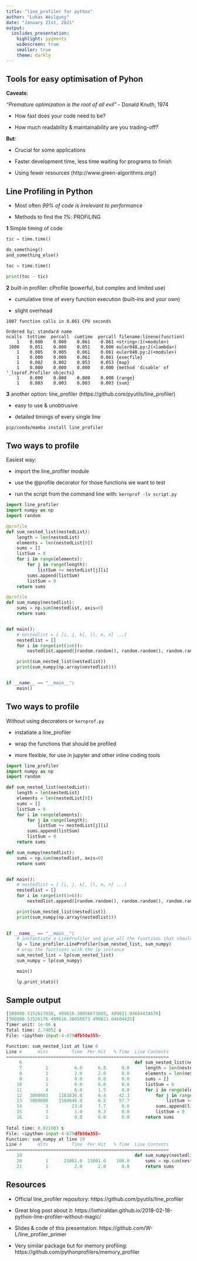 ```yaml
---
title: "line_profiler for python"
author: "Lukas Weilguny"
date: "January 21st, 2021"
output:
  ioslides_presentation:
    highlight: pygments
    widescreen: true
    smaller: true
    theme: darkly
---
```


<style>
slides > slide {
  overflow-x: auto !important;
  overflow-y: auto !important;
}
</style>



## Tools for easy optimisation of Pyhon {.build}


**Caveats**:

_"Premature optimization is the root of all evil"_ - Donald Knuth, 1974

- How fast does your code need to be?

- How much readability & maintainability are you trading-off?

**But**:

- Crucial for some applications

- Faster development time, less time waiting for programs to finish

- Using fewer resources (http://www.green-algorithms.org/)


## Line Profiling in Python {.build}

- Most often *99% of code is irrelevant to performance* 

- Methods to find the _1%_: PROFILING


**1** Simple timing of code

```python
tic = time.time()

do_something()
and_something_else()

toc = time.time()

print(toc - tic)
```


**2** built-in profiler: cProfile (powerful, but complex and limited use)

- cumulative time of every function execution (built-ins and your own)
	
- slight overhead
	

```
1007 function calls in 0.061 CPU seconds

Ordered by: standard name
ncalls  tottime  percall  cumtime  percall filename:lineno(function)
    1    0.000    0.000    0.061    0.061 <string>:1(<module>)
 1000    0.051    0.000    0.051    0.000 euler048.py:2(<lambda>)
    1    0.005    0.005    0.061    0.061 euler048.py:2(<module>)
    1    0.000    0.000    0.061    0.061 {execfile}
    1    0.002    0.002    0.053    0.053 {map}
    1    0.000    0.000    0.000    0.000 {method 'disable' of '_lsprof.Profiler objects}
    1    0.000    0.000    0.000    0.000 {range}
    1    0.003    0.003    0.003    0.003 {sum}

```


**3** another option: line\_profiler (https://github.com/pyutils/line_profiler)

- easy to use & unobtrusive
	
- detailed timings of every single line
	

```bash
pip/conda/mamba install line_profiler
```

## Two ways to profile {.build}

Easiest way:

- import the line_profiler module

- use the @profile decorator for those functions we want to test

- run the script from the command line with: `kernprof -lv script.py`


```python

import line_profiler
import numpy as np
import random

@profile
def sum_nested_list(nestedList):
    length = len(nestedList)
    elements = len(nestedList[0])
    sums = []
    listSum = 0
    for i in range(elements):
        for j in range(length):
            listSum += nestedList[j][i]
        sums.append(listSum)
        listSum = 0
    return sums

@profile
def sum_numpy(nestedlist):
    sums = np.sum(nestedlist, axis=0)
    return sums


def main():
    # nestedlist = [ [i, j, k], [l, m, n] ...]
    nestedlist = []
    for i in range(int(1e6)):
        nestedlist.append([random.random(), random.random(), random.random()])

    print(sum_nested_list(nestedlist))
    print(sum_numpy(np.array(nestedlist)))


if __name__ == "__main__":
    main()
```


## Two ways to profile {.build}

Without using decorators or `kernprof.py`

- instatiate a line_profiler

- wrap the functions that should be profiled

- more flexible, for use in jupyter and other inline coding tools


```python
import line_profiler
import numpy as np
import random

def sum_nested_list(nestedList):
    length = len(nestedList)
    elements = len(nestedList[0])
    sums = []
    listSum = 0
    for i in range(elements):
        for j in range(length):
            listSum += nestedList[j][i]
        sums.append(listSum)
        listSum = 0
    return sums

def sum_numpy(nestedlist):
    sums = np.sum(nestedlist, axis=0)
    return sums


def main():
    # nestedlist = [ [i, j, k], [l, m, n] ...]
    nestedlist = []
    for i in range(int(1e6)):
        nestedlist.append([random.random(), random.random(), random.random()])

    print(sum_nested_list(nestedlist))
    print(sum_numpy(np.array(nestedlist)))

  
if __name__ == "__main__":
    # instantiate a LineProfiler and give all the functions that should be profiled
    lp = line_profiler.LineProfiler(sum_nested_list, sum_numpy)
    # wrap the functions with the lp instance
    sum_nested_list = lp(sum_nested_list)
    sum_numpy = lp(sum_numpy)

    main()

    lp.print_stats()
```



## Sample output


```python
[500080.5152617638, 499616.38056673005, 499821.04604434676]
[500080.51526176 499616.38056673 499821.04604435]
Timer unit: 1e-06 s
Total time: 2.74852 s
File: <ipython-input-4-879dfb58e355>

Function: sum_nested_list at line 6
Line #      Hits         Time  Per Hit   % Time  Line Contents
==============================================================
     6                                           def sum_nested_list(nestedList):
     7         1          6.0      6.0      0.0      length = len(nestedList)
     8         1          2.0      2.0      0.0      elements = len(nestedList[0])
     9         1          0.0      0.0      0.0      sums = []
    10         1          0.0      0.0      0.0      listSum = 0
    11         4          6.0      1.5      0.0      for i in range(elements):
    12   3000003    1163836.0      0.4     42.3          for j in range(length):
    13   3000000    1584646.0      0.5     57.7              listSum += nestedList[j][i]
    14         3         23.0      7.7      0.0          sums.append(listSum)
    15         3          1.0      0.3      0.0          listSum = 0
    16         1          0.0      0.0      0.0      return sums
    
Total time: 0.021003 s
File: <ipython-input-4-879dfb58e355>
Function: sum_numpy at line 19
Line #      Hits         Time  Per Hit   % Time  Line Contents
==============================================================
    19                                           def sum_numpy(nestedlist):
    20         1      21001.0  21001.0    100.0      sums = np.sum(nestedlist, axis=0)
    21         1          2.0      2.0      0.0      return sums

```


## Resources


- Official line_profiler repository: https://github.com/pyutils/line_profiler

- Great blog post about it: https://lothiraldan.github.io/2018-02-18-python-line-profiler-without-magic/

- Slides & code of this presentation: https://github.com/W-L/line_profiler_primer

- Very similar package but for memory profiling: https://github.com/pythonprofilers/memory_profiler


